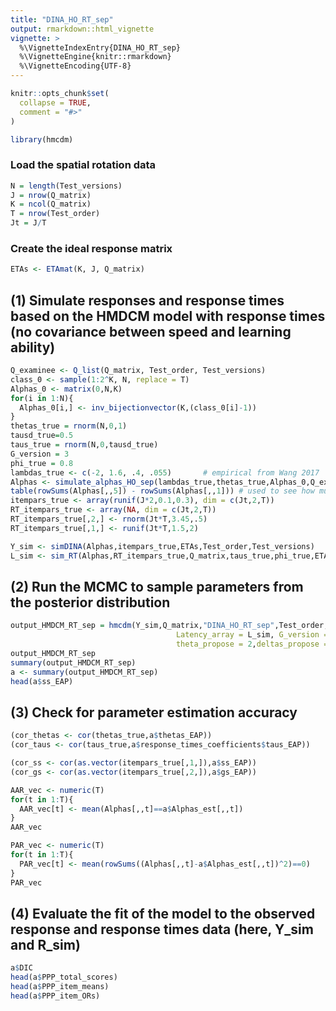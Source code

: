 ```yaml
---
title: "DINA_HO_RT_sep"
output: rmarkdown::html_vignette
vignette: >
  %\VignetteIndexEntry{DINA_HO_RT_sep}
  %\VignetteEngine{knitr::rmarkdown}
  %\VignetteEncoding{UTF-8}
---
```


```r
knitr::opts_chunk$set(
  collapse = TRUE,
  comment = "#>"
)
```

```r
library(hmcdm)
```

### Load the spatial rotation data

```r
N = length(Test_versions)
J = nrow(Q_matrix)
K = ncol(Q_matrix)
T = nrow(Test_order)
Jt = J/T
```

### Create the ideal response matrix

```r
ETAs <- ETAmat(K, J, Q_matrix)
```


## (1) Simulate responses and response times based on the HMDCM model with response times (no covariance between speed and learning ability)

```r
Q_examinee <- Q_list(Q_matrix, Test_order, Test_versions)
class_0 <- sample(1:2^K, N, replace = T)
Alphas_0 <- matrix(0,N,K)
for(i in 1:N){
  Alphas_0[i,] <- inv_bijectionvector(K,(class_0[i]-1))
}
thetas_true = rnorm(N,0,1)
tausd_true=0.5
taus_true = rnorm(N,0,tausd_true)
G_version = 3
phi_true = 0.8
lambdas_true <- c(-2, 1.6, .4, .055)       # empirical from Wang 2017
Alphas <- simulate_alphas_HO_sep(lambdas_true,thetas_true,Alphas_0,Q_examinee,T,Jt)
table(rowSums(Alphas[,,5]) - rowSums(Alphas[,,1])) # used to see how much transition has taken place
itempars_true <- array(runif(J*2,0.1,0.3), dim = c(Jt,2,T))
RT_itempars_true <- array(NA, dim = c(Jt,2,T))
RT_itempars_true[,2,] <- rnorm(Jt*T,3.45,.5)
RT_itempars_true[,1,] <- runif(Jt*T,1.5,2)

Y_sim <- simDINA(Alphas,itempars_true,ETAs,Test_order,Test_versions)
L_sim <- sim_RT(Alphas,RT_itempars_true,Q_matrix,taus_true,phi_true,ETAs,G_version,Test_order,Test_versions)
```


## (2) Run the MCMC to sample parameters from the posterior distribution

```r
output_HMDCM_RT_sep = hmcdm(Y_sim,Q_matrix,"DINA_HO_RT_sep",Test_order,Test_versions,100,30,
                                     Latency_array = L_sim, G_version = G_version,
                                     theta_propose = 2,deltas_propose = c(.45,.35,.25,.06))
output_HMDCM_RT_sep
summary(output_HMDCM_RT_sep)
a <- summary(output_HMDCM_RT_sep)
head(a$ss_EAP)
```



## (3) Check for parameter estimation accuracy

```r
(cor_thetas <- cor(thetas_true,a$thetas_EAP))
(cor_taus <- cor(taus_true,a$response_times_coefficients$taus_EAP))

(cor_ss <- cor(as.vector(itempars_true[,1,]),a$ss_EAP))
(cor_gs <- cor(as.vector(itempars_true[,2,]),a$gs_EAP))

AAR_vec <- numeric(T)
for(t in 1:T){
  AAR_vec[t] <- mean(Alphas[,,t]==a$Alphas_est[,,t])
}
AAR_vec

PAR_vec <- numeric(T)
for(t in 1:T){
  PAR_vec[t] <- mean(rowSums((Alphas[,,t]-a$Alphas_est[,,t])^2)==0)
}
PAR_vec
```


## (4) Evaluate the fit of the model to the observed response and response times data (here, Y_sim and R_sim)

```r
a$DIC
head(a$PPP_total_scores)
head(a$PPP_item_means)
head(a$PPP_item_ORs)
```

